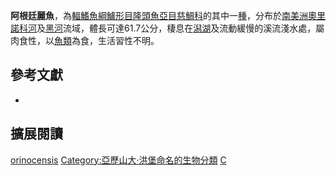 {{Speciesbox
| name = 阿根廷麗魚
| status = NE
| status_system = IUCN3.1
| image = 
| image_width = 260px
| image_caption = 
| genus = Cichla
| species = orinocensis
| authority = [[Humboldt|Humboldt]], 1821
| synonyms = *''Cichla argus''<br /><small>Valenciennes, 1821</small>
}}
'''阿根廷麗魚'''，為[[輻鰭魚綱|輻鰭魚綱]][[鱸形目|鱸形目]][[隆頭魚亞目|隆頭魚亞目]][[慈鯛科|慈鯛科]]的其中一[[種|種]]，分布於[[南美洲|南美洲]][[奧里諾科河|奧里諾科河]]及[[内格罗河_(亚马逊河支流)|黑河]]流域，體長可達61.7公分，棲息在[[潟湖|潟湖]]及流動緩慢的溪流淺水處，屬肉食性，以[[魚類|魚類]]為食，生活習性不明。

== 參考文獻 ==
*{{FishBase_species|genus=Cichla|species=orinocensis|year=2013|month=6}}

== 擴展閱讀 ==
{{refbegin}}
{{wikispecies-inline|Cichla orinocensis|阿根廷麗魚}}
{{refend}}
{{Taxonbar|from=Q3752864}}

[[Category:麗魚屬|orinocensis]]
[[Category:亞歷山大·洪堡命名的生物分類|Category:亞歷山大·洪堡命名的生物分類]]
[[Category:1821年描述的魚類|C]]


{{鱸形目小作品}}
